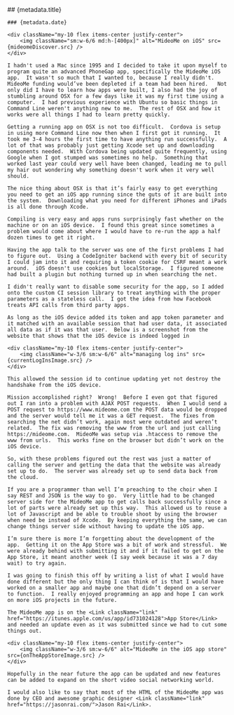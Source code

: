 

<title>{metadata.title}</title>

<MdxLayout>
    ## {metadata.title}

    ### {metadata.date}

    <div className="my-10 flex items-center justify-center">
        <img className="sm:w-6/6 md:h-[400px]" alt="MideoMe on iOS" src={mideomeDiscover.src} />
    </div>

    I hadn't used a Mac since 1995 and I decided to take it upon myself to program quite an advanced PhoneGap app, specifically the MideoMe iOS app.  It wasn't so much that I wanted to, because I really didn't.  MideoMe funding would’ve been depleted if a team had been hired.   Not only did I have to learn how apps were built, I also had the joy of stumbling around OSX for a few days like it was my first time using a computer.  I had previous experience with Ubuntu so basic things in Command Line weren't anything new to me.  The rest of OSX and how it works were all things I had to learn pretty quickly.

    Getting a running app on OSX is not too difficult.  Cordova is setup in using more Command Line now then when I first got it running.  It took me 3-4 hours the first time to have anything run successfully.  A lot of that was probably just getting Xcode set up and downloading components needed.  With Cordova being updated quite frequently, using Google when I got stumped was sometimes no help.  Something that worked last year could very well have been changed, leading me to pull my hair out wondering why something doesn't work when it very well should.

    The nice thing about OSX is that it’s fairly easy to get everything you need to get an iOS app running since the guts of it are built into the system.  Downloading what you need for different iPhones and iPads is all done through Xcode.

    Compiling is very easy and apps runs surprisingly fast whether on the machine or on an iOS device.  I found this great since sometimes a problem would come about where I would have to re-run the app a half dozen times to get it right.

    Having the app talk to the server was one of the first problems I had to figure out.  Using a CodeIgniter backend with every bit of security I could jam into it and requiring a token cookie for CSRF meant a work around.  iOS doesn't use cookies but localStorage.  I figured someone had built a plugin but nothing turned up in when searching the net.

    I didn't really want to disable some security for the app, so I added onto the custom CI session library to treat anything with the proper parameters as a stateless call.  I got the idea from how Facebook treats API calls from third party apps.

    As long as the iOS device added its token and app token parameter and it matched with an available session that had user data, it associated all data as if it was that user.  Below is a screenshot from the website that shows that the iOS device is indeed logged in

    <div className="my-10 flex items-center justify-center">
        <img className="w-3/6 sm:w-6/6" alt="managing log ins" src={currentLogInsImage.src} />
    </div>

    This allowed the session id to continue updating yet not destroy the handshake from the iOS device.

    Mission accomplished right?  Wrong!  Before I even got that figured out I ran into a problem with AJAX POST requests.  When I would send a POST request to https://www.mideome.com the POST data would be dropped and the server would tell me it was a GET request.  The fixes from searching the net didn’t work, again most were outdated and weren’t related.  The fix was removing the www from the url and just calling https://mideome.com.  MideoMe was setup via .htaccess to remove the www from urls.  This works fine on the browser but didn’t work on the iOS device.

    So, with these problems figured out the rest was just a matter of calling the server and getting the data that the website was already set up to do.  The server was already set up to send data back from the cloud.

    If you are a programmer than well I’m preaching to the choir when I say REST and JSON is the way to go.  Very little had to be changed server side for the MideoMe app to get calls back successfully since a lot of parts were already set up this way.  This allowed us to reuse a lot of Javascript and be able to trouble shoot by using the browser when need be instead of Xcode.  By keeping everything the same, we can change things server side without having to update the iOS app.

    I’m sure there is more I’m forgetting about the development of the app.  Getting it on the App Store was a bit of work and stressful.  We were already behind with submitting it and if it failed to get on the App Store, it meant another week (I say week because it was a 7 day wait) to try again.

    I was going to finish this off by writing a list of what I would have done different but the only thing I can think of is that I would have worked on a smaller app and maybe one that didn’t depend on a server to function.  I really enjoyed programming an app and hope I can work on more iOS projects in the future.

    The MideoMe app is on the <Link className="link" href="https://itunes.apple.com/us/app/id731024128">App Store</Link> and needed an update even as it was submitted since we had to cut some things out.

    <div className="my-10 flex items-center justify-center">
        <img className="w-3/6 sm:w-6/6" alt="MideoMe in the iOS app store" src={onTheAppStoreImage.src} />
    </div>

    Hopefully in the near future the app can be updated and new features can be added to expand on the short video social networking world.

    I would also like to say that most of the HTML of the MideoMe app was done by CEO and awesome graphic designer <Link className="link" href="https://jasonrai.com/">Jason Rai</Link>.

</MdxLayout>
